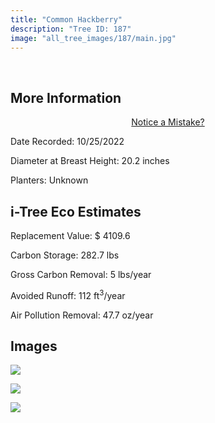 ```yaml
---
title: "Common Hackberry"
description: "Tree ID: 187"
image: "all_tree_images/187/main.jpg"
---
```


<br>

## **More Information**
::: column-margin
<center><a class="button" href="https://forms.gle/W6f5nwYxrM33hF4f7">Notice a Mistake?</a></center>
:::


Date Recorded:  10/25/2022

Diameter at Breast Height:  20.2  inches

Planters:  Unknown

## **i-Tree Eco Estimates**


 Replacement Value: $ 4109.6

 Carbon Storage:  282.7  lbs

 Gross Carbon Removal:  5  lbs/year

 Avoided Runoff:  112  ft<sup>3</sup>/year

 Air Pollution Removal:  47.7  oz/year

## **Images**


 ![](all_tree_images/187/IMG_7058.jpg)

 ![](all_tree_images/187/IMG_7059.jpg)

 ![](all_tree_images/187/main.jpg)

